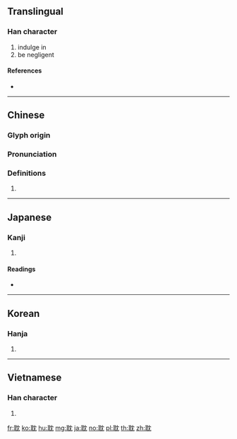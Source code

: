 {{character info/new}}
{{also|躭}}
==Translingual==

===Han character===
{{Han char|rn=128|rad=耳|as=04|sn=10|four=14112|canj=SJLBU}}

# indulge in
# be negligent

====References====
* {{Han ref|kx=0966.110|dkj=29024|dj=1414.140|hdz=42786.010|uh=803D|ud=32829|bh=AFD4|bd=45012}}

----

==Chinese==
{{zh-forms}}

===Glyph origin===
{{Han etym}}

===Pronunciation===
{{zh-pron
|m=dān
|c=daam1
|h=pfs=
|md=
|mn=tam
|w=
|mc=y
|oc=y
|cat=
}}

===Definitions===
{{zh-hanzi}}

# {{rfdef|lang=zh}}

----

==Japanese==

===Kanji===
{{ja-kanji|grade=|rs=耳04}}

# {{defn|lang=ja|sort=耳04}}

====Readings====
* {{ja-readings|goon=[[とん]] (ton)|kanon=[[たん]] (tan)|kun=[[ふける]] (fukeru)}}

----

==Korean==

===Hanja===
{{ko-hanja|hangeul=[[탐]], [[담]]|eumhun=|rv=tam, dam|mr=t'am, tam|y=tham, tam}}

# {{defn|lang=ko|sort=耳04}}

----

==Vietnamese==

===Han character===
{{vi-hantu|[[đam]], [[xẩm]], [[đắm]]|rs=耳04}}

# {{defn|lang=vi|sort=耳04}}

[[fr:耽]]
[[ko:耽]]
[[hu:耽]]
[[mg:耽]]
[[ja:耽]]
[[no:耽]]
[[pl:耽]]
[[th:耽]]
[[zh:耽]]